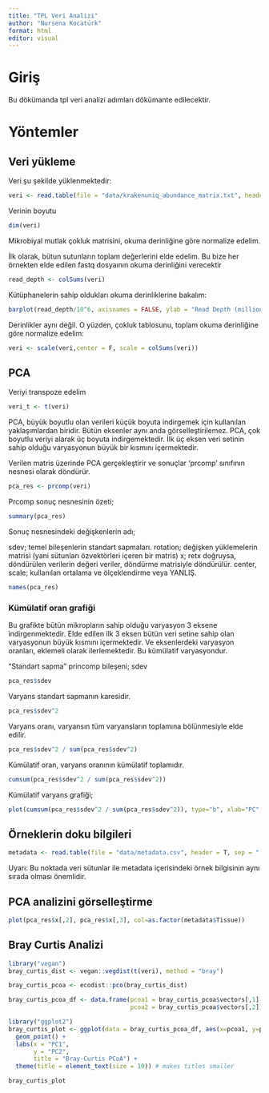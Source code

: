 ```yaml
---
title: "TPL Veri Analizi"
author: "Nursena Kocatürk"
format: html
editor: visual
---
```


# Giriş

Bu dökümanda tpl veri analizi adımları dökümante edilecektir.

# Yöntemler

## Veri yükleme

Veri şu şekilde yüklenmektedir:

```r
veri <- read.table(file = "data/krakenuniq_abundance_matrix.txt", header = T, sep = "\t")
```

Verinin boyutu

```r
dim(veri)
```

Mikrobiyal mutlak çokluk matrisini, okuma derinliğine göre normalize edelim.

İlk olarak, bütun sutunların toplam değerlerini elde edelim. Bu bize her örnekten elde edilen fastq dosyaının okuma derinliğini verecektir

```r
read_depth <- colSums(veri)
```

Kütüphanelerin sahip oldukları okuma derinliklerine bakalım:

```r
barplot(read_depth/10^6, axisnames = FALSE, ylab = "Read Depth (million reads)", xlab="Fastq Files")
```

Derinlikler aynı değil. O yüzden, çokluk tablosunu, toplam okuma derinliğine göre normalize edelim:

```r
veri <- scale(veri,center = F, scale = colSums(veri))
```

## PCA

Veriyi transpoze edelim

```r
veri_t <- t(veri)
```

PCA, büyük boyutlu olan verileri küçük boyuta indirgemek için kullanılan yaklaşımlardan biridir. Bütün eksenler aynı anda görselleştirilemez. PCA, çok boyutlu veriyi alarak üç boyuta indirgemektedir. İlk üç eksen veri setinin sahip olduğu varyasyonun büyük bir kısmını içermektedir.

Verilen matris üzerinde PCA gerçekleştirir ve sonuçlar 'prcomp' sınıfının nesnesi olarak döndürür.

```r
pca_res <- prcomp(veri)
```

Prcomp sonuç nesnesinin özeti;

```r
summary(pca_res)
```

Sonuç nesnesindeki değişkenlerin adı;

sdev; temel bileşenlerin standart sapmaları. rotation; değişken yüklemelerin matrisi (yani sütunları özvektörleri içeren bir matris) x; retx doğruysa, döndürülen verilerin değeri veriler, döndürme matrisiyle döndürülür. center, scale; kullanılan ortalama ve ölçeklendirme veya YANLIŞ.

```r
names(pca_res)
```

### Kümülatif oran grafiği

Bu grafikte bütün mikropların sahip olduğu varyasyon 3 eksene indirgenmektedir. Elde edilen ilk 3 eksen bütün veri setine sahip olan varyasyonun büyük kısmını içermektedir. Ve eksenlerdeki varyasyon oranları, eklemeli olarak ilerlemektedir. Bu kümülatif varyasyondur.

"Standart sapma" princomp bileşeni; sdev

```r
pca_res$sdev
```

Varyans standart sapmanın karesidir.

```r
pca_res$sdev^2
```

Varyans oranı, varyansın tüm varyansların toplamına bölünmesiyle elde edilir.

```r
pca_res$sdev^2 / sum(pca_res$sdev^2)
```

Kümülatif oran, varyans oranının kümülatif toplamıdır.

```r
cumsum(pca_res$sdev^2 / sum(pca_res$sdev^2))
```

Kümülatif varyans grafiği;

```r
plot(cumsum(pca_res$sdev^2 / sum(pca_res$sdev^2)), type="b", xlab="PC", ylab="Cumulative Proportion")
```

## Örneklerin doku bilgileri

```r
metadata <- read.table(file = "data/metadata.csv", header = T, sep = ";")
```

Uyarı: Bu noktada veri sütunlar ile metadata içerisindeki örnek bilgisinin aynı sırada olması önemlidir.

## PCA analizini görselleştirme

```r
plot(pca_res$x[,2], pca_res$x[,3], col=as.factor(metadata$Tissue))
```

## Bray Curtis Analizi

```r
library("vegan")
bray_curtis_dist <- vegan::vegdist(t(veri), method = "bray")
```

```r
bray_curtis_pcoa <- ecodist::pco(bray_curtis_dist)
```

```r
bray_curtis_pcoa_df <- data.frame(pcoa1 = bray_curtis_pcoa$vectors[,1], 
                                  pcoa2 = bray_curtis_pcoa$vectors[,2])
```

```r
library("ggplot2")
bray_curtis_plot <- ggplot(data = bray_curtis_pcoa_df, aes(x=pcoa1, y=pcoa2)) +
  geom_point() +
  labs(x = "PC1",
       y = "PC2", 
       title = "Bray-Curtis PCoA") +
  theme(title = element_text(size = 10)) # makes titles smaller
```

```r
bray_curtis_plot
```
